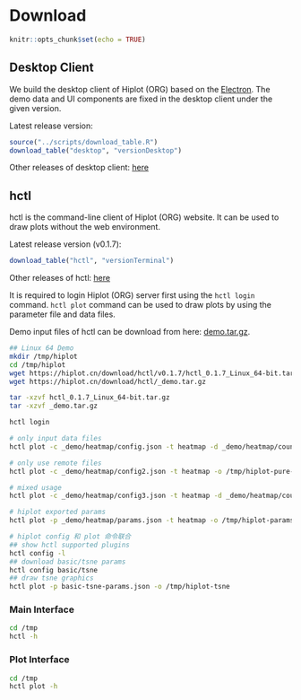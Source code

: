 # Download

```r
knitr::opts_chunk$set(echo = TRUE)
```

## Desktop Client

We build the desktop client of Hiplot (ORG) based on the [Electron](https://www.electronjs.org/). The demo data and UI components are fixed in the desktop client under the given version.

Latest release version:

```r
source("../scripts/download_table.R")
download_table("desktop", "versionDesktop")
```

Other releases of desktop client: [here](https://hiplot.cn/download/desktop)

## hctl

hctl is the command-line client of Hiplot (ORG) website. It can be used to draw plots without the web environment.

Latest release version (v0.1.7):

```r
download_table("hctl", "versionTerminal")
```

Other releases of hctl: [here](https://hiplot.cn/download/hctl)

It is required to login Hiplot (ORG) server first using the `hctl login` command. `hctl plot` command can be used to draw plots by using the parameter file and data files.

Demo input files of hctl can be download from here: [demo.tar.gz](https://hiplot.cn/download/hctl/_demo.tar.gz).

```bash
## Linux 64 Demo
mkdir /tmp/hiplot
cd /tmp/hiplot
wget https://hiplot.cn/download/hctl/v0.1.7/hctl_0.1.7_Linux_64-bit.tar.gz
wget https://hiplot.cn/download/hctl/_demo.tar.gz

tar -xzvf hctl_0.1.7_Linux_64-bit.tar.gz
tar -xzvf _demo.tar.gz

hctl login

# only input data files
hctl plot -c _demo/heatmap/config.json -t heatmap -d _demo/heatmap/countData.txt,_demo/heatmap/sampleInfo.txt,_demo/heatmap/geneInfo.txt -o /tmp/hiplot-pure-data-mode

# only use remote files
hctl plot -c _demo/heatmap/config2.json -t heatmap -o /tmp/hiplot-pure-remote-data-mode

# mixed usage
hctl plot -c _demo/heatmap/config3.json -t heatmap -d _demo/heatmap/countData.txt,,_demo/heatmap/geneInfo.txt -o /tmp/hiplot-mixed-mode

# hiplot exported params
hctl plot -p _demo/heatmap/params.json -t heatmap -o /tmp/hiplot-params-mode

# hiplot config 和 plot 命令联合
## show hctl supported plugins
hctl config -l
## download basic/tsne params
hctl config basic/tsne
## draw tsne graphics
hctl plot -p basic-tsne-params.json -o /tmp/hiplot-tsne
```

### Main Interface

```bash
cd /tmp
hctl -h
```

### Plot Interface

```bash
cd /tmp
hctl plot -h
```
